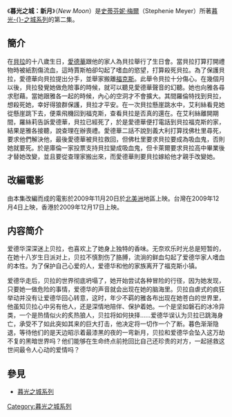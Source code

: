 {{noteTA
|G1=Twilight
|1=zh-cn:暮光之城：暮色; zh-tw:暮光之城;
|2=zh-cn:暮光之城：新月; zh-tw:暮光之城：新月;
|3=zh-cn:暮光之城：月食; zh-tw:暮光之城：蝕;
|4=zh-cn:暮光之城：破晓; zh-tw:暮光之城：破曉;
}}
{{about|一部小說|改編自該小說的電影|暮光之城2：新月|該系列小說與各集改編電影|暮光之城系列}}

{{Infobox Book
| name = 暮光之城：新月
| title_orig = ''New Moon''
| translator = 瞿秀蕙（繁／正体）<br />龚萍，张雅琳，李俐（简体）
| image = [[File:Newmoon_cover.jpg|250px]]
| image_caption = 中文简体封面
| author = [[史蒂芬妮·梅爾|史蒂芬妮·梅爾]]（Stephenie Meyer）
| illustrator =
| cover_artist =
| country = [[美國|美國]]
| language = 20餘種
| series = [[暮光之城系列|暮光-{}-之城系列]]
| subject =
| genre = [[青年小說|青年]]、[[愛情小說|愛情]]、[[科幻小說|科幻]]
| publisher = [[尖端出版社|尖端出版社]]（繁／正体）<br />[[接力出版社|接力出版社]]（简体）
| release_date = 2008年12月（繁／正体）<br />2008年9月（简体）
| media_type = 印刷
| pages = 486頁（正體）<br />409页（简体）
| isbn = ISBN 978-957-10-3981-7（正體）<br />ISBN 978-7-5448-0419-6（简体）
| preceded_by = [[暮光之城：暮色|暮光之城：暮色]]
| followed_by = [[暮光之城：蝕_(小說)|暮光之城：蝕]]
}}

《'''暮光之城：新月'''》（''New Moon''）是[[史蒂芬妮·梅爾|史蒂芬妮·梅爾]]（Stephenie Meyer）所著[[暮光之城系列|暮光-{}-之城系列]]的第二集。

== 簡介 ==
在[[贝拉·史旺|貝拉]]的十八歲生日，[[爱德华·库伦|愛德華]]跟他的家人為貝拉舉行了生日會。當貝拉打算打開禮物時被紙割傷流血，這時賈斯柏卻勾起了嗜血的慾望，打算殺死貝拉。為了保護貝拉，愛德華向貝拉提出分手，並舉家搬離[[福克斯_(华盛顿州)|福克斯]]。此舉令貝拉十分傷心。在幾個月以後，貝拉發覺她做危險事的時候，就可以聽見愛德華聲音的幻聽。她也向雅各尋求慰藉。當她跟雅各一起的時候，內心的空洞才不會擴大。其間羅倫特找到貝拉，想殺死她，幸好得狼群保護，貝拉才平安。在一次貝拉懸崖跳水中，艾利絲看見她從懸崖跳下去，便乘飛機回到福克斯，查看貝拉是否真的還在。在艾利絲離開期間，羅絲莉告訴愛德華，貝拉已經死了，於是愛德華便打電話到貝拉福克斯的家，結果是雅各接聽，說查理在辦喪禮。愛德華二話不說到義大利打算找佛杜里尋死，要求他們解決他，最後愛德華被貝拉救回，但佛杜里要求貝拉要成為吸血鬼，否則她就要死。於是庫倫一家投票支持貝拉變成吸血鬼，但卡萊爾要求貝拉高中畢業後才替她改變，並且要從查理家搬出來，而愛德華則要貝拉嫁給他才親手改變她。

== 改編電影 ==
{{main|暮光之城2：新月}}
由本集改編而成的電影於2009年11月20日於[[北美洲|北美洲]]地區上映。台灣在2009年12月4日上映，香港於2009年12月17日上映。

== 内容简介 ==
爱德华深深迷上贝拉，也喜欢上了她身上独特的香味。无奈欢乐时光总是短暂的，在她十八岁生日派对上，贝拉不慎割伤了胳膊，流淌的鲜血勾起了爱德华家人嗜血的本性。为了保护自己心爱的人，爱德华和他的家族离开了福克斯小镇。

爱德华走后，贝拉的世界彻底坍塌了，她开始尝试各种冒险的行径，因为她发现，只要她一做危险的事情，爱德华的声音就会出现在她的脑海里。贝拉自虐式的疯狂举动并没有让爱德华回心转意，这时，年少不羁的雅各布出现在她苍白的世界里，他虽知贝拉心中另有他人，还是深情地陪伴、保护着她。一个是坚如磐石的冰冷异类，一个是热情似火的炙热狼人，贝拉将如何抉择……爱德华误认为贝拉已跳海身亡，承受不了如此突如其来的巨大打击，他决定将一切作一个了断。暮色渐渐隐退，等待他们的是天边昭示着最漆黑的夜的一弯新月，贝拉和爱德华会坠入这万劫不复的黑暗世界吗？他们能够在生命终点前抢回比自己还珍贵的对方，一起拯救这世间最令人心动的爱情吗？

== 參見 ==
* [[暮光之城系列|暮光之城系列]]

{{暮光之城}}
{{DEFAULTSORT:新月}}

[[Category:暮光之城系列|Category:暮光之城系列]]